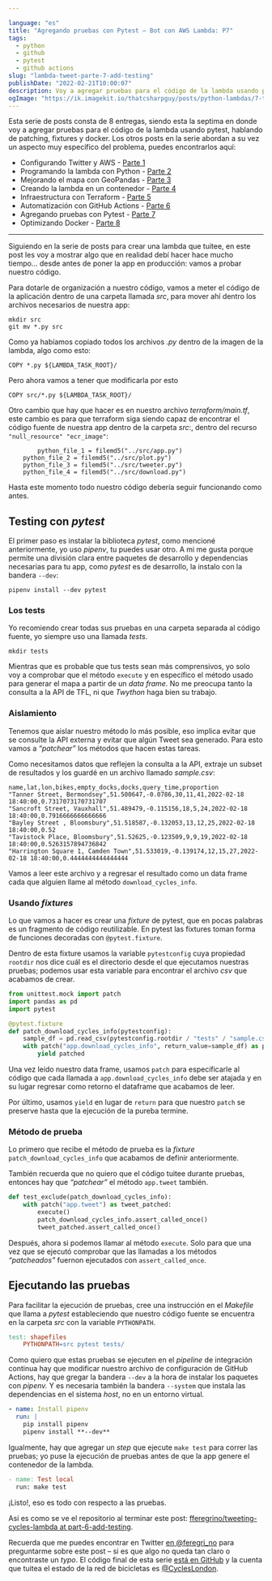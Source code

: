 ```yaml
---

language: "es"
title: "Agregando pruebas con Pytest – Bot con AWS Lambda: P7"
tags: 
  - python
  - github
  - pytest
  - github actions
slug: "lambda-tweet-parte-7-add-testing"
publishDate: "2022-02-21T10:00:07"
description: Voy a agregar pruebas para el código de la lambda usando pytest, hablando de patching, fixtures y docker.
ogImage: "https://ik.imagekit.io/thatcsharpguy/posts/python-lambdas/7-testing-with-pytest.jpg"
---
```


Esta serie de posts consta de 8 entregas, siendo esta la septima en donde voy a agregar pruebas para el código de la lambda usando pytest, hablando de patching, fixtures y docker. Los otros posts en la serie abordan a su vez un aspecto muy específico del problema, puedes encontrarlos aquí:

 - Configurando Twitter y AWS - [Parte 1](/lambda-tweet-parte-1-github-aws-twitter)
 - Programando la lambda con Python - [Parte 2](/lambda-tweet-parte-2-python)
 - Mejorando el mapa con GeoPandas - [Parte 3](/lambda-tweet-parte-3-mapas-geopandas)
 - Creando la lambda en un contenedor - [Parte 4](/lambda-tweet-parte-4-contenedor-lambda)
 - Infraestructura con Terraform - [Parte 5](/lambda-tweet-parte-5-terraform)
 - Automatización con GitHub Actions - [Parte 6](/lambda-tweet-parte-6-github-actions)
 - Agregando pruebas con Pytest - [Parte 7](/lambda-tweet-parte-7-add-testing)
 - Optimizando Docker - [Parte 8](/lambda-tweet-parte-8-aligerando-docker)

---

Siguiendo en la serie de posts para crear una lambda que tuitee, en este post les voy a mostrar algo que en realidad debí hacer hace mucho tiempo... desde antes de poner la app en producción: vamos a probar nuestro código.

Para dotarle de organización a nuestro código, vamos a meter el código de la aplicación dentro de una carpeta llamada *src*, para mover ahí dentro los archivos necesarios de nuestra app:

```shell
mkdir src
git mv *.py src
```

Como ya habíamos copiado todos los archivos *.py* dentro de la imagen de la lambda, algo como esto:

```docker
COPY *.py ${LAMBDA_TASK_ROOT}/
```

Pero ahora vamos a tener que modificarla por esto

```docker
COPY src/*.py ${LAMBDA_TASK_ROOT}/
```

Otro cambio que hay que hacer es en nuestro archivo *terraform/main.tf*, este cambio es para que terraform siga siendo capaz de encontrar el código fuente de nuestra app dentro de la carpeta *src*:, dentro del recurso `"null_resource" "ecr_image"`:

```shell
		python_file_1 = filemd5("../src/app.py")
    python_file_2 = filemd5("../src/plot.py")
    python_file_3 = filemd5("../src/tweeter.py")
    python_file_4 = filemd5("../src/download.py")
```

Hasta este momento todo nuestro código debería seguir funcionando como antes.

## Testing con *pytest*

El primer paso es instalar la biblioteca *pytest*, como mencioné anteriormente, yo uso *pipenv*, tu puedes usar otro. A mi me gusta porque permite una división clara entre paquetes de desarrollo y dependencias necesarias para tu app, como *pytest* es de desarrollo, la instalo con la bandera `--dev`:

```shell
pipenv install --dev pytest
```

### Los tests

Yo recomiendo crear todas sus pruebas en una carpeta separada al código fuente, yo siempre uso una llamada *tests*.

```shell
mkdir tests
```

Mientras que es probable que tus tests sean más comprensivos, yo solo voy a comprobar que el método `execute` y en específico el método usado para generar el mapa a partir de un *data frame*. No me preocupa tanto la consulta a la API de TFL, ni que *Twython* haga bien su trabajo.

### Aislamiento

Tenemos que aislar nuestro método lo más posible, eso implica evitar que se consulte la API externa y evitar que algún Tweet sea generado. Para esto vamos a *“patchear”* los métodos que hacen estas tareas. 

Como necesitamos datos que reflejen la consulta a la API, extraje un subset de resultados y los guardé en un archivo llamado *sample.csv*:

```
name,lat,lon,bikes,empty_docks,docks,query_time,proportion
"Tanner Street, Bermondsey",51.500647,-0.0786,30,11,41,2022-02-18 18:40:00,0.7317073170731707
"Sancroft Street, Vauxhall",51.489479,-0.115156,18,5,24,2022-02-18 18:40:00,0.7916666666666666
"Bayley Street , Bloomsbury",51.518587,-0.132053,13,12,25,2022-02-18 18:40:00,0.52
"Tavistock Place, Bloomsbury",51.52625,-0.123509,9,9,19,2022-02-18 18:40:00,0.5263157894736842
"Harrington Square 1, Camden Town",51.533019,-0.139174,12,15,27,2022-02-18 18:40:00,0.4444444444444444
```

Vamos a leer este archivo y a regresar el resultado como un data frame cada que alguien llame al método `download_cycles_info`.

### Usando *fixtures*

Lo que vamos a hacer es crear una *fixture* de pytest, que en pocas palabras es un fragmento de código reutilizable. En pytest las fixtures toman forma de funciones decoradas con `@pytest.fixture`.

Dentro de esta fixture usamos la variable `pytestconfig` cuya propiedad `rootdir` nos dice cuál es el directorio desde el que ejecutamos nuestras pruebas; podemos usar esta variable para encontrar el archivo *csv* que acabamos de crear.

```python
from unittest.mock import patch
import pandas as pd
import pytest

@pytest.fixture
def patch_download_cycles_info(pytestconfig):
    sample_df = pd.read_csv(pytestconfig.rootdir / "tests" / "sample.csv")
    with patch("app.download_cycles_info", return_value=sample_df) as patched:
        yield patched
```

Una vez leído nuestro data frame, usamos `patch` para especificarle al código que cada llamada a `app.download_cycles_info` debe ser atajada y en su lugar regresar como retorno el dataframe que acabamos de leer. 

Por último, usamos `yield` en lugar de `return` para que nuestro `patch` se preserve hasta que la ejecución de la pureba termine.

### Método de prueba

Lo primero que recibe el método de prueba es la *fixture* `patch_download_cycles_info` que acabamos de definir anteriormente.

También recuerda que no quiero que el código tuitee durante pruebas, entonces hay que *“patchear”* el método `app.tweet` también.

```python
def test_exclude(patch_download_cycles_info):
    with patch("app.tweet") as tweet_patched:
        execute()
        patch_download_cycles_info.assert_called_once()
        tweet_patched.assert_called_once()
```

Después, ahora si podemos llamar al método `execute`. Solo para que una vez que se ejecutó comprobar que las llamadas a los métodos *“patcheados”* fuernon ejecutados con `assert_called_once`.

## Ejecutando las pruebas

Para facilitar la ejecución de pruebas, cree una instrucción en el *Makefile* que llama a *pytest* estableciendo que nuestro código fuente se encuentra en la carpeta *src* con la variable `PYTHONPATH`.

```makefile
test: shapefiles
	PYTHONPATH=src pytest tests/
```

Como quiero que estas pruebas se ejecuten en el *pipeline* de integración continua hay que modificar nuestro archivo de configuración de GitHub Actions, hay que gregar la bandera `--dev` a la hora de instalar los paquetes con *pipenv.* Y es necesaria también la bandera `--system` que instala las dependencias en el sistema *host*, no en un entorno virtual.

```yaml
- name: Install pipenv
  run: |
    pip install pipenv
    pipenv install **--dev**
```

Igualmente, hay que agregar un *step* que ejecute `make test` para correr las pruebas; yo puse la ejecución de pruebas antes de que la app genere el contenedor de la lambda.

```makefile
- name: Test local
  run: make test
```

¡Listo!, eso es todo con respecto a las pruebas.

Así es como se ve el repositorio al terminar este post: [fferegrino/tweeting-cycles-lambda at part-6-add-testing](https://github.com/fferegrino/tweeting-cycles-lambda/tree/part-6-add-testing).

Recuerda que me puedes encontrar en Twitter [en @feregri_no](https://twitter.com/feregri_no) para preguntarme sobre este post – si es que algo no queda tan claro o encontraste un *typo*. El código final de esta serie [está en GitHub](https://github.com/fferegrino/tweeting-cycles-lambda) y la cuenta que tuitea el estado de la red de bicicletas es [@CyclesLondon](https://twitter.com/CyclesLondon).